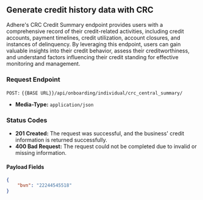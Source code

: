 ## Generate credit history data with CRC

Adhere's CRC Credit Summary endpoint provides users with a comprehensive record of their credit-related activities, including credit accounts, payment timelines, credit utilization, account closures, and instances of delinquency. By leveraging this endpoint, users can gain valuable insights into their credit behavior, assess their creditworthiness, and understand factors influencing their credit standing for effective monitoring and management.

### Request Endpoint

`POST:` `{{BASE URL}}/api/onboarding/individual/crc_central_summary/`

- **Media-Type:** `application/json`

### Status Codes
- **201 Created:** The request was successful, and the business' credit information is returned successfully.
- **400 Bad Request:** The request could not be completed due to invalid or missing information.


#### Payload Fields
``` json
{
    "bvn": "22244545518"
}
```